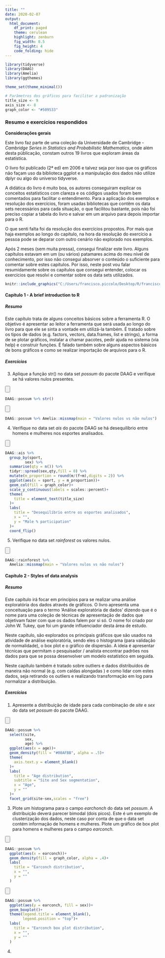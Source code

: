 ```yaml
---
title: ""
date: 2020-02-07
output:
  html_document:
    df_print: paged
    theme: cerulean
    highlight: zenburn
    fig_width: 8.5
    fig_height: 4
    code_folding: hide
---
```


```r
library(tidyverse)
library(DAAG)
library(Amelia)
library(ggthemes)

theme_set(theme_minimal())

# Parâmetros dos gráficos para facilitar a padronização
title_size <- 9
axis_size <- 8
graph_color <- "#509533"
```

### Resumo e exercícios respondidos {.tabset .tabset-fade .tabset-pills}

**Considerações gerais**

Este livro faz parte de uma coleção da Universidade de Cambridge - *Cambridge Series in Statistics and Probabilistic Mathematics*, onde além desta públicação, constam outros 19 livros que exploram áreas da estatística. 

O livro foi publicado (2ª ed) em 2006 e talvez seja por isso que os gráficos não façam uso da biblioteca ggplot e a manipulação dos dados não utilize dplyr ou algo do universo tidyverse. 

A didática do livro é muito boa, os autores conseguiram explicar os conceitos estatísticos com clareza e os códigos usados foram bem comentados para facilitar o entendimento. Para a aplicação dos exemplos e resolução dos exercícios, foram usadas bibliotecas que contêm os data sets necessários para cada situação, o que facilitou bastante, pois não foi preciso copiar a tabela do livro e salvar em um arquivo para depois importar para o R.

O que senti falta foi da resolução dos exercícios propostos. Por mais que haja exemplos ao longo do capítulo, na hora da resolução do exercício a pessoa pode se deparar com outro cenário não explorado nos exemplos.

Após 2 meses (sem muita pressa), consegui finalizar este livro. Alguns capítulos estavam em um (ou vários) patamares acima do meu nível de conhecimento, por isso não consegui absorver o conteúdo o suficiente para comentar sobre estes capítulos. Por isso, neste post vou falar resumidamente sobre os capítulos que consegui entender, colocar os exercícios que resolvi e comentar sobre os data sets utilizados.

```r
knitr::include_graphics("C:/Users/francisco.piccolo/Desktop/R/franciscopiccolo.github.io/images/2020-02-07_data analysis with R.png")
```

#### **Capítulo 1 - A brief introduction to R**

##### **Resumo**

Este capítulo trata de alguns conceitos básicos sobre a ferramenta R. O objetivo é apresentar ao leitor a ferramenta que será usada ao longo do livro para que ele se sinta a vontade em utilizá-la também. É tratado sobre os tipos de dados (e.g. factors, vectors, data.frames, list e strings), a forma de se plotar gráficos, instalar a chamar pacotes, pedir ajuda no sistema (via help) e construir funções. É falado também sobre alguns aspectos básicos de bons gráficos e como se realizar importação de arquivos para o R.

##### **Exercícios**

3) Aplique a função str() no data set *possum* do pacote DAAG e verifique se há valores nulos presentes.

<input type=button class=hideshow></input>
```r
DAAG::possum %>% str()
```

<input type=button class=hideshow></input>
```r
DAAG::possum %>% Amelia::missmap(main = "Valores nulos vs não nulos")
```

4) Verifique no data set *ais* do pacote DAAG se há desequilíbrio entre homens e mulheres nos esportes analisados.

<input type=button class=hideshow></input>
```r
DAAG::ais %>% 
  group_by(sport,
         sex) %>% 
  summarise(qty = n()) %>% 
  tidyr::spread(sex,qty,fill = 0) %>% 
  mutate(m_proportion = round(m/(f+m),digits = 2)) %>% 
  ggplot(aes(x = sport, y = m_proportion))+
  geom_col(fill = graph_color)+
  scale_y_continuous(labels = scales::percent)+
  theme(
    title = element_text(title_size)
  )+
  labs(
    title = "Desequilíbrio entre os esportes analisados",
    x = "",
    y = "Male % participation"
  )+
  coord_flip()
```

5) Verifique no data set *rainforest* os valores nulos.

<input type=button class=hideshow></input>
```r
DAAG::rainforest %>% 
  Amelia::missmap(main = "Valores nulos vs não nulos")
```

#### **Capítulo 2 - Styles of data analysis**

##### **Resumo**

Este capítulo irá focar em princípios para se realizar uma análise exploratória dos dados através de gráficos. O livro apresenta uma conceituação para o termo 'Análise exploratória de dados' dizendo que é o nome para uma coleção de técnicas de apresentação de dados que objetivam fazer com que os dados falem por si só. O nome foi criado por John W. Tukey, que foi um grande influenciador desta área de estudo. 

Neste capítulo, são explorados os principais gráficos que são usados na atividade de análise exploratória, sendo eles o histograma (para validação de normalidade), o box plot e o gráfico de dispersão. A ideia é apresentar técnicas que permitam o pesquisador / analista encontrar padrões nos dados para que se possa desenvolver um modelo estatístico em seguida.

Neste capítulo também é tratado sobre outliers e dados distribuídos de maneira não normal (e.g. com caldas alongadas ) e como lidar com estes dados, seja retirando os outliers e realizando transformação em log para normalizar a distribuição.

##### **Exercícios**

1) Apresente a distribuição de idade para cada combinação de *site* e *sex* do data set *possum* do pacote DAAG.

<input type=button class=hideshow></input>
```r
DAAG::possum %>%
  select(site,
         sex,
         age) %>% 
  ggplot(aes(x = age))+
  geom_density(fill = "#00AFBB", alpha = .5)+
  theme(
    axis.text.y = element_blank()
  )+
  labs(
    title = "Age distribution",
    subtitle = "Site and Sex segmentation",
    x = "Age",
    y = ""
  )+
  facet_grid(site~sex,scales = "free")
```


3) Plote um histograma para o campo *earchonch* do data set *possum*. A distribuição deverá parecer bimodal (dois picos). Este é um exemplo de clusterização dos dados, neste caso por conta de que o data set contém informação de homens e mulheres. Plote um gráfico de box plot para homens e mulheres para o campo *earconch*.

<input type=button class=hideshow></input>
```r
DAAG::possum %>% 
  ggplot(aes(x = earconch))+
  geom_density(fill = graph_color, alpha = .4)+
  labs(
    title = "Earconch distribution",
    x = "",
    y = ""
  )
```

<input type=button class=hideshow></input>
```r
DAAG::possum %>% 
  ggplot(aes(y = earconch, fill = sex))+
  geom_boxplot()+
  theme(legend.title = element_blank(),
        legend.position = "top")+
  labs(
    title = "Earconch box plot distribution",
    x = "",
    y = ""
  )
```

4) 




<script>
$( "input.hideshow" ).each( function ( index, button ) {
  button.value = 'Hide Output';
  $( button ).click( function () {
    var target = this.nextSibling ? this : this.parentNode;
    target = target.nextSibling.nextSibling.nextSibling.nextSibling;
    if ( target.style.display == 'block' || target.style.display == '' ) {
      target.style.display = 'none';
      this.value = 'Show Output';
    } else {
      target.style.display = 'block';
      this.value = 'Hide Output';
    }
  } );
} );
$("input.hideshow").click()
</script>

